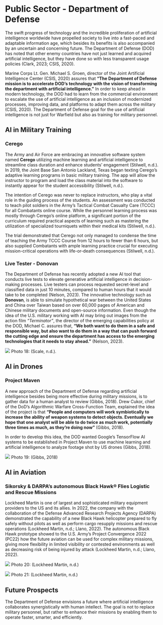 # Public Sector - Department of Defense

The swift progress of technology and the incredible proliferation of artificial intelligence worldwide have propelled society to live into a fast-paced and adaptable information age, which besides its benefits is also accompanied by an uncertain and concerning future. The Department of Defense (DOD) has noted that other enemy countries have not just learned and acquired artificial intelligence, but they have done so with less transparent usage policies (Clark, 2023; CSIS, 2020).

Marine Corps Lt. Gen. Michael S. Groen, director of the Joint Artificial Intelligence Center (CSIS, 2020) assures that **“The Department of Defense mission is to accelerate DOD’s technology with the vision of transforming the department with artificial intelligence.”** In order to keep ahead in modern technology, the DOD had to learn from the commercial environment to escalate the use of artificial intelligence as an inclusion of modernized processes, improving data, and platforms to adapt them across the military (CSIS, 2020). The Department of Defense goal for the use of artificial intelligence is not just for Warfield but also as training for military personnel.

## AI in Military Training
### Cerego
The Army and Air Force are embracing an innovative software system named **Cerego** utilizing machine learning and artificial intelligence to streamline class duration and enhance students’ engagement (Stilwell, n.d.). In 2019, the Joint Base San Antonio Lackland, Texas began texting Cerego’s adaptive learning programs in basic military training. The app will allow the instructor to program and load the class material into the software to instantly appear for the student accessibility (Stilwell, n.d.).

The intention of Cerego was never to replace instructors, who play a vital role in the guiding process of the students. An assessment was conducted to teach pilot soldiers in the Army’s Tactical Combat Casualty Care (TCCC) for all Combatants online course. While the personnel learning process was mostly through Cerego’s online platform, a significant portion of the curriculum required practical aspects of learning such as mastering the utilization of specialized tourniquets within their medical kits (Stilwell, n.d.).

The trial demonstrated that Cerego not only managed to condense the time of teaching the Army TCCC Course from 12 hours to fewer than 6 hours, but also supplied Combatants with ample learning practice crucial for executing mission-critical operations with life-or-death consequences (Stilwell, n.d.).

### Live Tester - Donovan
The Department of Defense has recently adopted a new AI tool that conducts live tests to elevate generative artificial intelligence in decision-making processes. Live testers can process requested secret-level and classified data in just 10 minutes, compared to human hours that it would take to be completed (Nelson, 2023).
The innovative technology such as **Donovan**, is able to simulate hypothetical war between the United States and China over Taiwan based on over 60,000 pages of American and Chinese military documents and open-source information. Even though the idea of the U.S. military working with AI may bring out images from the action film  _“Terminator”_, the director of the emerging capabilities policy at the DOD, Michael C. assures that, **"We both want to do them in a safe and responsible way, but also want to do them in a way that can push forward the cutting edge and ensure the department has access to the emerging technologies that it needs to stay ahead."** (Nelson, 2023).

![](Donovan.jpg)
Photo 18: (Scale, n.d.).

## AI in Drones
### Project Maven
A new approach of the Department of Defense regarding artificial intelligence besides being more effective during military missions, is to gather data for a human analyst to review (Gibbs, 2018). Drew Cukor, chief of the DoD’s Algorithmic Warfare Cross-Function Team, explained the idea of the project is that **“People and computers will work symbiotically to increase the ability of weapon systems to detect objects. Eventually we hope that one analyst will be able to do twice as much work, potentially three times as much, as they’re doing now”** (Gibbs, 2018).

In order to develop this idea, the DOD wanted Google’s TensorFlow AI systems to be established in Project Maven to use machine learning and artificial intelligence to analyze footage shot by US drones (Gibbs, 2018).
 
![](Maven.jpg)
Photo 19: (Gibbs, 2018)

## AI in Aviation
### Sikorsky & DARPA’s autonomous Black Hawk® Flies Logistic and Rescue Missions
Lockheed Martin is one of largest and sophisticated military equipment providers to the US and its allies. In 2022, the company with the collaboration of the Defense Advanced Research Projects Agency (DARPA) demonstrated the capability of a new Black Hawk helicopter prepared to fly safely without pilots as well as perform cargo resupply missions and rescue operations (Lockheed Martin, n.d.; Llano, 2022). The autonomous Black Hawk prototype showed to the U.S. Army’s Project Convergence 2022 (PC22) how the future aviation can be used for complex military missions, giving more flexibility in limited visibility or contested environments as well as decreasing risk of being injured by attack (Lockheed Martin, n.d.; Llano, 2022).

![](Hawk2.jpg)
Photo 20: (Lockheed Martin, n.d.)

![](Hawk.jpg)
Photo 21: (Lockheed Martin, n.d.)

## Future Prospects
The Department of Defense envisions a future where artificial intelligence collaborates synergistically with human intellect. The goal is not to replace military personnel, but rather to enhance their missions by enabling them to operate faster, smarter, and efficiently.


